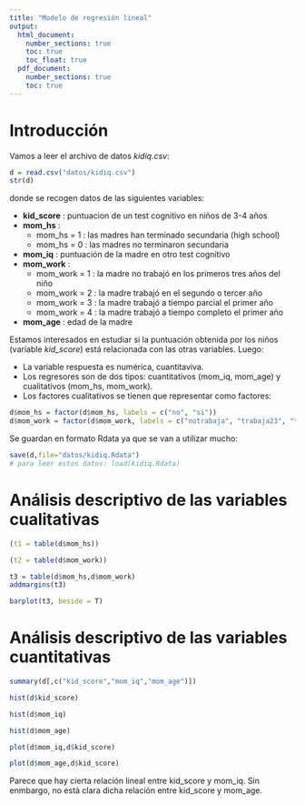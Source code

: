```yaml
---
title: "Modelo de regresión lineal"
output: 
  html_document:
    number_sections: true
    toc: true
    toc_float: true
  pdf_document:
    number_sections: true
    toc: true
---
```



# Introducción

Vamos a leer el archivo de datos *kidiq.csv*:

```r
d = read.csv("datos/kidiq.csv")
str(d)
```

donde se recogen datos de las siguientes variables:

- **kid_score**    : puntuacion de un test cognitivo en niños de 3-4 años
- **mom_hs**       :
    - mom_hs = 1 : las madres han terminado secundaria (high school)
    - mom_hs = 0 : las madres no terminaron secundaria
- **mom_iq**       : puntuación de la madre en otro test cognitivo
- **mom_work**     :
    - mom_work = 1 : la madre no trabajó en los primeros tres años del niño
    - mom_work = 2 : la madre trabajó en el segundo o tercer año
    - mom_work = 3 : la madre trabajó a tiempo parcial el primer año
    - mom_work = 4 : la madre trabajó a tiempo completo el primer año
- **mom_age**      : edad de la madre

Estamos interesados en estudiar si la puntuación obtenida por los niños (variable *kid_score*) está relacionada con las otras variables. Luego:

- La variable respuesta es numérica, cuantitaviva.
- Los regresores son de dos tipos: cuantitativos (mom_iq, mom_age) y cualitativos (mom_hs, mom_work).
- Los factores cualitativos se tienen que representar como factores:

```r
d$mom_hs = factor(d$mom_hs, labels = c("no", "si"))
d$mom_work = factor(d$mom_work, labels = c("notrabaja", "trabaja23", "trabaja1p", "trabaja1c"))
```

Se guardan en formato Rdata ya que se van a utilizar mucho:

```r
save(d,file="datos/kidiq.Rdata")
# para leer estos datos: load(kidiq.Rdata)
```

# Análisis descriptivo de las variables cualitativas

```r
(t1 = table(d$mom_hs))
```

```r
(t2 = table(d$mom_work))
```

```r
t3 = table(d$mom_hs,d$mom_work)
addmargins(t3)
```

```r
barplot(t3, beside = T)
```

# Análisis descriptivo de las variables cuantitativas

```r
summary(d[,c("kid_score","mom_iq","mom_age")])
```

```r
hist(d$kid_score)
```

```r
hist(d$mom_iq)
```

```r
hist(d$mom_age)
```

```r
plot(d$mom_iq,d$kid_score)
```

```r
plot(d$mom_age,d$kid_score)
```


Parece que hay cierta relación lineal entre kid_score y mom_iq. Sin enmbargo, no está clara dicha relación entre kid_score y mom_age.


